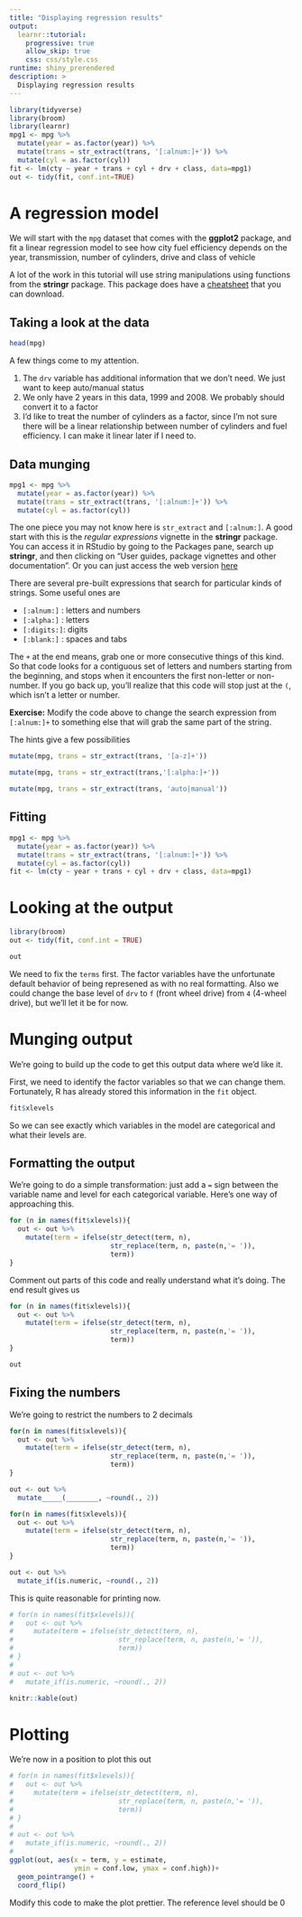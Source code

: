 ```yaml
---
title: "Displaying regression results"
output:
  learnr::tutorial:
    progressive: true
    allow_skip: true
    css: css/style.css
runtime: shiny_prerendered
description: >
  Displaying regression results
---
```


```r
library(tidyverse)
library(broom)
library(learnr)
mpg1 <- mpg %>% 
  mutate(year = as.factor(year)) %>% 
  mutate(trans = str_extract(trans, '[:alnum:]+')) %>% 
  mutate(cyl = as.factor(cyl))
fit <- lm(cty ~ year + trans + cyl + drv + class, data=mpg1)
out <- tidy(fit, conf.int=TRUE)
```

# A regression model

We will start with the `mpg` dataset that comes with the **ggplot2** package, 
and fit a linear regression model to see how city fuel efficiency depends on
the year, transmission, number of cylinders, drive and class of vehicle

A lot of the work in this tutorial will use string manipulations using functions
from the **stringr** package. This package does have a [cheatsheet](https://github.com/rstudio/cheatsheets/raw/master/strings.pdf) that you can download.

## Taking a look at the data

```r
head(mpg)
```

A few things come to my attention. 

1. The `drv` variable has additional information that we don't need. We just want to keep auto/manual status
1. We only have 2 years in this data, 1999 and 2008. We probably should convert it to a factor
1. I'd like to treat the number of cylinders as a factor, since I'm not sure there will be a linear relationship between number of cylinders and fuel efficiency. I can make it linear later if I need to.

## Data munging

```r
mpg1 <- mpg %>% 
  mutate(year = as.factor(year)) %>% 
  mutate(trans = str_extract(trans, '[:alnum:]+')) %>% 
  mutate(cyl = as.factor(cyl))
```

The one piece you may not know here is `str_extract` and `[:alnum:]`. A good start with this is the _regular expressions_ vignette in the **stringr** package. You can access it in RStudio by going to the Packages pane, search up **stringr**, and then clicking on "User guides, package vignettes and other documentation". Or you can just access the web version [here](https://stringr.tidyverse.org/articles/regular-expressions.html)

There are several pre-built expressions that search for particular kinds of strings. Some useful ones are 

+ `[:alnum:]` : letters and numbers
+ `[:alpha:]` : letters
+ `[:digits:]`: digits
+ `[:blank:]` : spaces and tabs   

The `+` at the end means, grab one or more consecutive things of this kind. So that code looks for a contiguous set of letters and numbers starting from the beginning, and stops when it encounters the first non-letter or non-number. If you go back up, you'll realize that this code will stop just at the `(`, which isn't a letter or number.

**Exercise:** Modify the code above to change the search expression from `[:alnum:]+` to something else that will grab the same part of the string.

The hints give a few possibilities

```r
mutate(mpg, trans = str_extract(trans, '[a-z]+'))
```

```r
mutate(mpg, trans = str_extract(trans,'[:alpha:]+'))
```

```r
mutate(mpg, trans = str_extract(trans, 'auto|manual'))
```


## Fitting 

```r
mpg1 <- mpg %>% 
  mutate(year = as.factor(year)) %>% 
  mutate(trans = str_extract(trans, '[:alnum:]+')) %>% 
  mutate(cyl = as.factor(cyl))
fit <- lm(cty ~ year + trans + cyl + drv + class, data=mpg1)
```

# Looking at the output

```r
library(broom)
out <- tidy(fit, conf.int = TRUE)

out
```

We need to fix the `terms` first. The factor variables have the unfortunate default behavior of being represened as <variable><level> with no real formatting. Also we could change the base level of `drv` to `f` (front wheel drive) from `4` (4-wheel drive), but we'll let it be for now.

# Munging output

We're going to build up the code to get this output data where we'd like it.

First, we need to identify the factor variables so that we can change them. Fortunately, R has already stored this information in the `fit` object.

```r
fit$xlevels
```

So we can see exactly which variables in the model are categorical and what their levels are. 

## Formatting the output

We're going to do a simple transformation: just add a `=` sign between the variable name and level for each categorical variable. Here's one way of approaching this.

```r

for (n in names(fit$xlevels)){
  out <- out %>% 
    mutate(term = ifelse(str_detect(term, n), 
                         str_replace(term, n, paste(n,'= ')),
                         term))
}

```

Comment out parts of this code and really understand what it's doing. The end 
result gives us

```r
for (n in names(fit$xlevels)){
  out <- out %>% 
    mutate(term = ifelse(str_detect(term, n), 
                         str_replace(term, n, paste(n,'= ')),
                         term))
}

out
```

## Fixing the numbers

We're going to restrict the numbers to 2 decimals

```r
for(n in names(fit$xlevels)){
  out <- out %>% 
    mutate(term = ifelse(str_detect(term, n), 
                         str_replace(term, n, paste(n,'= ')),
                         term))
}

out <- out %>% 
  mutate_____(________, ~round(., 2))

```

```r
for(n in names(fit$xlevels)){
  out <- out %>% 
    mutate(term = ifelse(str_detect(term, n), 
                         str_replace(term, n, paste(n,'= ')),
                         term))
}

out <- out %>% 
  mutate_if(is.numeric, ~round(., 2))

```


This is quite reasonable for printing now.

```r
# for(n in names(fit$xlevels)){
#   out <- out %>% 
#     mutate(term = ifelse(str_detect(term, n), 
#                          str_replace(term, n, paste(n,'= ')),
#                          term))
# }
# 
# out <- out %>% 
#   mutate_if(is.numeric, ~round(., 2))

knitr::kable(out)
```


# Plotting

We're now in a position to plot this out

```r
# for(n in names(fit$xlevels)){
#   out <- out %>% 
#     mutate(term = ifelse(str_detect(term, n), 
#                          str_replace(term, n, paste(n,'= ')),
#                          term))
# }
# 
# out <- out %>% 
#   mutate_if(is.numeric, ~round(., 2))
# 
ggplot(out, aes(x = term, y = estimate, 
                ymin = conf.low, ymax = conf.high))+
  geom_pointrange() + 
  coord_flip()
```

Modify this code to make the plot prettier. The reference level should be 0



